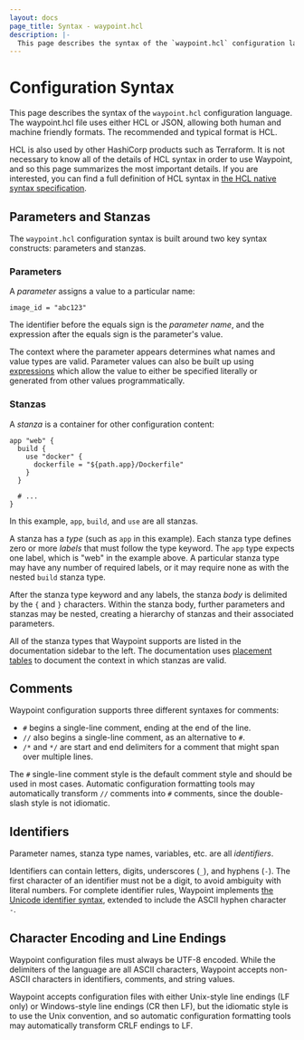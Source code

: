 ```yaml
---
layout: docs
page_title: Syntax - waypoint.hcl
description: |-
  This page describes the syntax of the `waypoint.hcl` configuration language. The waypoint.hcl file uses either HCL or JSON, allowing both human and machine friendly formats. The recommended and typical format is HCL.
---
```


# Configuration Syntax

This page describes the syntax of the `waypoint.hcl` configuration language.
The waypoint.hcl file uses either HCL or JSON, allowing both human and machine
friendly formats. The recommended and typical format is HCL.

HCL is also used by other HashiCorp products such as Terraform.
It is not necessary to know all of the details of HCL syntax in
order to use Waypoint, and so this page summarizes the most important
details. If you are interested, you can find a full definition of HCL
syntax in
[the HCL native syntax specification](https://github.com/hashicorp/hcl/blob/hcl2/hclsyntax/spec.md).

## Parameters and Stanzas

The `waypoint.hcl` configuration syntax is built around two key syntax constructs:
parameters and stanzas.

### Parameters

A _parameter_ assigns a value to a particular name:

```hcl
image_id = "abc123"
```

The identifier before the equals sign is the _parameter name_, and the expression
after the equals sign is the parameter's value.

The context where the parameter appears determines what names and value types
are valid. Parameter values can also be built up using
[expressions](/waypoint/docs/waypoint-hcl/syntax/expressions) which allow the value to
either be specified literally or generated from other values programmatically.

### Stanzas

A _stanza_ is a container for other configuration content:

```hcl
app "web" {
  build {
    use "docker" {
      dockerfile = "${path.app}/Dockerfile"
    }
  }

  # ...
}
```

In this example, `app`, `build`, and `use` are all stanzas.

A stanza has a _type_ (such as `app` in this example). Each stanza type defines
zero or more _labels_ that must follow the type keyword. The `app` type
expects one label, which is "web" in the example above.
A particular stanza type may have any number of required labels, or it may
require none as with the nested `build` stanza type.

After the stanza type keyword and any labels, the stanza _body_ is delimited
by the `{` and `}` characters. Within the stanza body, further parameters
and stanzas may be nested, creating a hierarchy of stanzas and their associated
parameters.

All of the stanza types that Waypoint supports are listed in the documentation
sidebar to the left. The documentation uses [placement tables](/waypoint/docs/waypoint-hcl#placement-tables)
to document the context in which stanzas are valid.

## Comments

Waypoint configuration supports three different syntaxes for comments:

- `#` begins a single-line comment, ending at the end of the line.
- `//` also begins a single-line comment, as an alternative to `#`.
- `/*` and `*/` are start and end delimiters for a comment that might span
  over multiple lines.

The `#` single-line comment style is the default comment style and should be
used in most cases. Automatic configuration formatting tools may automatically
transform `//` comments into `#` comments, since the double-slash style is
not idiomatic.

## Identifiers

Parameter names, stanza type names, variables, etc. are all _identifiers_.

Identifiers can contain letters, digits, underscores (`_`), and hyphens (`-`).
The first character of an identifier must not be a digit, to avoid ambiguity
with literal numbers.
For complete identifier rules, Waypoint implements
[the Unicode identifier syntax](http://unicode.org/reports/tr31/), extended to
include the ASCII hyphen character `-`.

## Character Encoding and Line Endings

Waypoint configuration files must always be UTF-8 encoded. While the
delimiters of the language are all ASCII characters, Waypoint accepts
non-ASCII characters in identifiers, comments, and string values.

Waypoint accepts configuration files with either Unix-style line endings
(LF only) or Windows-style line endings (CR then LF), but the idiomatic style
is to use the Unix convention, and so automatic configuration formatting tools
may automatically transform CRLF endings to LF.
